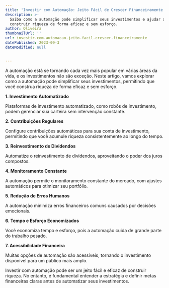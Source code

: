 ```yaml
---
title: 'Investir com Automação: Jeito Fácil de Crescer Financeiramente'
description: >-
  Saiba como a automação pode simplificar seus investimentos e ajudar a
  construir riqueza de forma eficaz e sem esforço.
author: Oliveira
thumbnailUrl: ''
url: investir-com-automacao-jeito-facil-crescer-financeiramente
datePublished: 2023-09-3
dateModified: null


---
```


A automação está se tornando cada vez mais popular em várias áreas da vida, e os investimentos não são exceção. Neste artigo, vamos explorar como a automação pode simplificar seus investimentos, permitindo que você construa riqueza de forma eficaz e sem esforço.

**1. Investimento Automatizado**

Plataformas de investimento automatizado, como robôs de investimento, podem gerenciar sua carteira sem intervenção constante.

**2. Contribuições Regulares**

Configure contribuições automáticas para sua conta de investimento, permitindo que você acumule riqueza consistentemente ao longo do tempo.

**3. Reinvestimento de Dividendos**

Automatize o reinvestimento de dividendos, aproveitando o poder dos juros compostos.

**4. Monitoramento Constante**

A automação permite o monitoramento constante do mercado, com ajustes automáticos para otimizar seu portfólio.

**5. Redução de Erros Humanos**

A automação minimiza erros financeiros comuns causados por decisões emocionais.

**6. Tempo e Esforço Economizados**

Você economiza tempo e esforço, pois a automação cuida de grande parte do trabalho pesado.

**7. Acessibilidade Financeira**

Muitas opções de automação são acessíveis, tornando o investimento disponível para um público mais amplo.

Investir com automação pode ser um jeito fácil e eficaz de construir riqueza. No entanto, é fundamental entender a estratégia e definir metas financeiras claras antes de automatizar seus investimentos.
